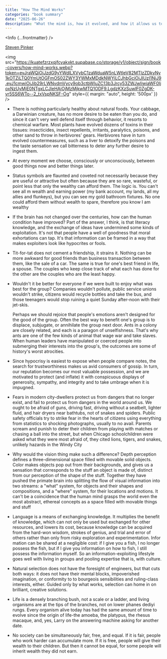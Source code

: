 ```yaml
---
title: "How The Mind Works"
categories: "book summary"
date: "2025-06-26"
description: "What the mind is, how it evolved, and how it allows us to see, think, feel, laugh, interact, enjoy the arts, and ponder the mysteries of life."
---
```




<Info {...frontmatter} />

[Steven Pinker](https://stevenpinker.com/)

<img src="https://kuatefzrzxqjfcyakxkt.supabase.co/storage/v1/object/sign/book-covers/how-mind-works.webp?token=eyJraWQiOiJzdG9yYWdlLXVybC1zaWduaW5nLWtleV82MTIzZDkyNy1kOTZiLTQ0YmUtOGFmOS02ZWY3YWMxMDdkNWYiLCJhbGciOiJIUzI1NiJ9.eyJ1cmwiOiJib29rLWNvdmVycy9ob3ctbWluZC13b3Jrcy53ZWJwIiwiaWF0IjoxNzUyMjE0NTgxLCJleHAiOjMzMjkwMTQ1ODF9.LgdzKXzSuwlF0ZgDK-vr5SS6WTo--2_txVspNKSF-Og" style={{ margin: "auto", height: '500px' }} />

- There is nothing particularly healthy about natural foods. Your cabbage, a Darwinian creature, has no more  desire to be eaten than you do, and since it can't very well defend itself through behavior, it resorts to chemical warfare. Most plants have evolved dozens of toxins in their tissues: insecticides, insect repellents, irritants, paralytics, poisons, and other sand to throw in herbivores' gears. Herbivores have in turn evolved countermeasures, such as a liver to detoxify the poisons and the taste sensation we call bitterness to deter any further desire to ingest them.

- At every moment we choose, consciously or unconsciously, between good things now and better things later.

- Status symbols are flaunted and coveted not necessarily because they are useful or attractive but often because they are so rare, wasteful, or point less that only the wealthy can afford them. The logic is. You can't see all m wealth and earning power (my bank account, my lands, all my allies and flunkeys), but you can see my gold bathroom fixtures. No one could afford them without wealth to spare, therefore you know I am wealthy

- If the brain has not changed over the centuries, how can the human condition have improved? Part of the answer, I think, is that literacy knowledge, and the exchange of ideas have undermined some kinds of exploitation. It's not that people have a well of goodness that moral exhortations can tap. It's that information can be framed in a way that makes exploiters look like hypocrites or fools.

- Tit-for-tat does not cement a friendship, it strains it. Nothing can be more awkward for good friends than business transaction between them, like the sale of a car. The same is true for one's best friend in life, a spouse. The couples who keep close track of what each has done for the other are the couples who are the least happy.

- Wouldn't it be better for everyone if we were built to enjoy what was best for the group? Companies wouldn't pollute, public service unions wouldn't strike, citizens would recycle bottles and take the bus, and those teenagers would stop ruining a quiet Sunday after-noon with their jet-skis.

  Perhaps we should rejoice that people's emotions aren't designed for the good of the group. Often the best way to benefit one's group is to displace, subjugate, or annihilate the group next door. Ants in a colony are closely related, and each is a paragon of unselfishness. That's why ants are one of the few kinds of animal that wage war and take slaves. When human leaders have manipulated or coerced people into submerging their interests into the group's, the outcomes are some of history's worst atrocities.

- Since hypocrisy is easiest to expose when people compare notes, the search for trustworthiness makes us avid consumers of gossip. In turn, our reputation becomes our most valuable possession, and we are motivated to protect (and inflate) it with conspicuous displays of generosity, sympathy, and integrity and to take umbrage when it is impugned.

- Fears in modern city-dwellers protect us from dangers that no longer exist, and fail to protect us from dangers in the world around us. We ought to be afraid of guns, driving fast, driving without a seatbelt, lighter fluid, and hair dryers near bathtubs, not of snakes and spiders. Public safety officials try to strike fear in the hearts of citizens using everything from statistics to shocking photographs, usually to no avail. Parents scream and punish to deter their children from playing with matches or chasing a ball into the street, but when Chicago schoolchildren were asked what they were most afraid of, they cited lions, tigers, and snakes, unlikely hazards in the Windy City

- Why would the vision thing make such a difference? Depth perception defines a three-dimensional space filled with movable solid objects. Color makes objects pop out from their backgrounds, and gives us a sensation that corresponds to the stuff an object is made of, distinct from our perception of the shape of the stuff. Together they have pushed the primate brain into splitting the flow of visual information into two streams: a "what" system, for objects and their shapes and compositions, and a "where" system, for their locations and motions. It can't be a coincidence that the human mind grasps the world even the most abstract, ethereal concepts as a space filled with movable things and stuff

- Language is a means of exchanging knowledge. It multiplies the benefit of knowledge, which can not only be used but exchanged for other resources, and lowers its cost, because knowledge can be acquired from the hard-won wisdom, strokes of genius, and trial and error of others rather than only from risky exploration and experimentation. Infor mation can be shared at a negligible cost: if I give you a fish, I no longer possess the fish, but if I give you information on how to fish, I still possess the information myself. So an information-exploiting lifestyle goes well with living in groups and pooling expertise that is, with culture.

- Natural selection does not have the foresight of engineers, but that cuts both ways: it does not have their mental blocks, impoverished imagination, or conformity to to bourgeois sensibilities and ruling-class interests, either. Guided only by what works, selection can home in on brilliant, creative solutions.

- Life is a densely branching bush, not a scale or a ladder, and living organisms are at the tips of the branches, not on lower phanes dediyi rungs. Every organism alive today has had the same amount of time to evolve since the origin of life-the amoeba, the platypus, the rhesus macaque, and, yes, Larry on the answering machine asking for another date.

- No society can be simultaneously fair, free, and equal. If it is fair, people who work harder can accumulate more. If it is free, people will give their wealth to their children. But then it cannot be equal, for some people will inherit wealth they did not earn.

